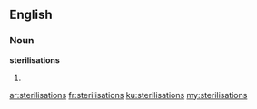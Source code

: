 ==English==

===Noun===
'''sterilisations'''

# {{context|British|lang=en}} {{plural of|sterilisation}}

[[ar:sterilisations]]
[[fr:sterilisations]]
[[ku:sterilisations]]
[[my:sterilisations]]